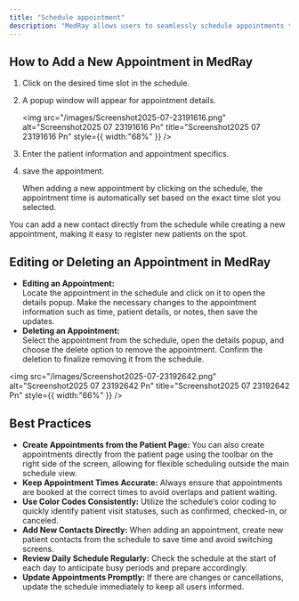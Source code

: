 ```yaml
---
title: "Schedule appointment"
description: "MedRay allows users to seamlessly schedule appointments through an intuitive calendar interface. Each appointment can be customized by selecting the appointment type, linking it to a patient profile, and assigning a specific time and location. This feature supports clinical efficiency by organizing daily activities and ensuring clarity across the care team.""
---
```



## How to Add a New Appointment in MedRay

1. Click on the desired time slot in the schedule.
2. A popup window will appear for appointment details.

   <img
     src="/images/Screenshot2025-07-23191616.png"
     alt="Screenshot2025 07 23191616 Pn"
     title="Screenshot2025 07 23191616 Pn"
     style={{ width:"68%" }}
   />
3. Enter the patient information and appointment specifics.
4. save the appointment.

   <Tip>
     When adding a new appointment by clicking on the schedule, the appointment time is automatically set based on the exact time slot you selected.
   </Tip>

<Tip>
  You can add a new contact directly from the schedule while creating a new appointment, making it easy to register new patients on the spot.
</Tip>

## Editing or Deleting an Appointment in MedRay

- **Editing an Appointment:**\
  Locate the appointment in the schedule and click on it to open the details popup. Make the necessary changes to the appointment information such as time, patient details, or notes, then save the updates.
- **Deleting an Appointment:**\
  Select the appointment from the schedule, open the details popup, and choose the delete option to remove the appointment. Confirm the deletion to finalize removing it from the schedule.

<img
  src="/images/Screenshot2025-07-23192642.png"
  alt="Screenshot2025 07 23192642 Pn"
  title="Screenshot2025 07 23192642 Pn"
  style={{ width:"66%" }}
/>

## Best Practices

- **Create Appointments from the Patient Page:** You can also create appointments directly from the patient page using the toolbar on the right side of the screen, allowing for flexible scheduling outside the main schedule view.
- **Keep Appointment Times Accurate:** Always ensure that appointments are booked at the correct times to avoid overlaps and patient waiting.
- **Use Color Codes Consistently:** Utilize the schedule’s color coding to quickly identify patient visit statuses, such as confirmed, checked-in, or canceled.
- **Add New Contacts Directly:** When adding an appointment, create new patient contacts from the schedule to save time and avoid switching screens.
- **Review Daily Schedule Regularly:** Check the schedule at the start of each day to anticipate busy periods and prepare accordingly.
- **Update Appointments Promptly:** If there are changes or cancellations, update the schedule immediately to keep all users informed.